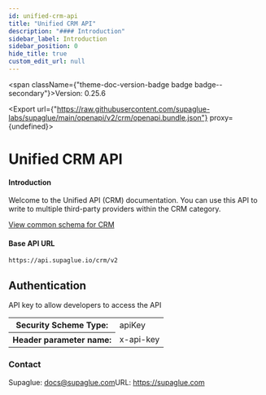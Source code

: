 ```yaml
---
id: unified-crm-api
title: "Unified CRM API"
description: "#### Introduction"
sidebar_label: Introduction
sidebar_position: 0
hide_title: true
custom_edit_url: null
---
```



<span className={"theme-doc-version-badge badge badge--secondary"}>Version: 0.25.6</span>

<Export url={"https://raw.githubusercontent.com/supaglue-labs/supaglue/main/openapi/v2/crm/openapi.bundle.json"} proxy={undefined}></Export>

<h1 className={"openapi__heading"}>Unified CRM API</h1>



#### Introduction

Welcome to the Unified API (CRM) documentation. You can use this API to write to multiple third-party providers within the CRM category.

[View common schema for CRM](https://docs.supaglue.com/platform/common-schemas/crm)

#### Base API URL
```
https://api.supaglue.io/crm/v2
```


<div style={{"marginBottom":"2rem"}}><h2 id={"authentication"} style={{"marginBottom":"1rem"}}>Authentication</h2><SchemaTabs className={"openapi-tabs__security-schemes"}><TabItem label={"API Key: x-api-key"} value={"x-api-key"}>

API key to allow developers to access the API

<div><table><tbody><tr><th>Security Scheme Type:</th><td>apiKey</td></tr><tr><th>Header parameter name:</th><td>x-api-key</td></tr></tbody></table></div></TabItem></SchemaTabs></div><div style={{"display":"flex","flexDirection":"column","marginBottom":"var(--ifm-paragraph-margin-bottom)"}}><h3 style={{"marginBottom":"0.25rem"}}>Contact</h3><span>Supaglue: <a href={"mailto:docs@supaglue.com"}>docs@supaglue.com</a></span><span>URL: <a href={"https://supaglue.com"}>https://supaglue.com</a></span></div>
      
